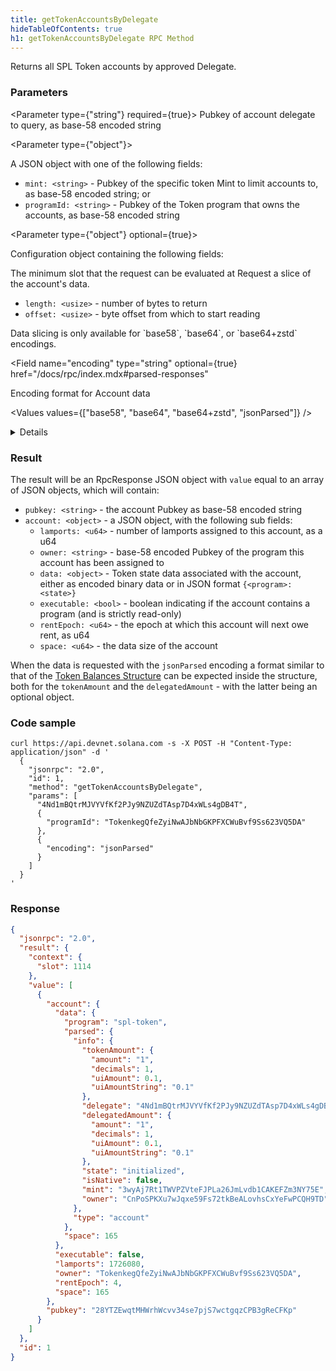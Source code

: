 ```yaml
---
title: getTokenAccountsByDelegate
hideTableOfContents: true
h1: getTokenAccountsByDelegate RPC Method
---
```


Returns all SPL Token accounts by approved Delegate.

<DocSideBySide>

<DocLeftSide>

### Parameters

<Parameter type={"string"} required={true}>
  Pubkey of account delegate to query, as base-58 encoded string
</Parameter>

<Parameter type={"object"}>

A JSON object with one of the following fields:

- `mint: <string>` - Pubkey of the specific token Mint to limit accounts to, as
  base-58 encoded string; or
- `programId: <string>` - Pubkey of the Token program that owns the accounts, as
  base-58 encoded string

</Parameter>

<Parameter type={"object"} optional={true}>

Configuration object containing the following fields:

<Field
  name="commitment"
  type="string"
  optional={true}
  href="/docs/rpc/index.mdx#configuring-state-commitment"
/>

<Field name="minContextSlot" type="number" optional={true}>
  The minimum slot that the request can be evaluated at
</Field>

<Field name="dataSlice" type="object" optional={true}>
  Request a slice of the account&apos;s data.

- `length: <usize>` - number of bytes to return
- `offset: <usize>` - byte offset from which to start reading

<Callout type="info">
  Data slicing is only available for `base58`, `base64`, or `base64+zstd`
  encodings.
</Callout>

</Field>

<Field 
  name="encoding"
  type="string"
  optional={true}
  href="/docs/rpc/index.mdx#parsed-responses"
>

Encoding format for Account data

<Values values={["base58", "base64", "base64+zstd", "jsonParsed"]} />

<details>

- `base58` is slow and limited to less than 129 bytes of Account data.
- `base64` will return base64 encoded data for Account data of any size.
- `base64+zstd` compresses the Account data using
  [Zstandard](https://facebook.github.io/zstd/) and base64-encodes the result.
- `jsonParsed` encoding attempts to use program-specific state parsers to return
  more human-readable and explicit account state data.
- If `jsonParsed` is requested but a parser cannot be found, the field falls
  back to `base64` encoding, detectable when the `data` field is type `string`.

</details>

</Field>

</Parameter>

### Result

The result will be an RpcResponse JSON object with `value` equal to an array of
JSON objects, which will contain:

- `pubkey: <string>` - the account Pubkey as base-58 encoded string
- `account: <object>` - a JSON object, with the following sub fields:
  - `lamports: <u64>` - number of lamports assigned to this account, as a u64
  - `owner: <string>` - base-58 encoded Pubkey of the program this account has
    been assigned to
  - `data: <object>` - Token state data associated with the account, either as
    encoded binary data or in JSON format `{<program>: <state>}`
  - `executable: <bool>` - boolean indicating if the account contains a program
    (and is strictly read-only\)
  - `rentEpoch: <u64>` - the epoch at which this account will next owe rent, as
    u64
  - `space: <u64>` - the data size of the account

When the data is requested with the `jsonParsed` encoding a format similar to
that of the [Token Balances Structure](/docs/rpc/json-structures#token-balances)
can be expected inside the structure, both for the `tokenAmount` and the
`delegatedAmount` - with the latter being an optional object.

</DocLeftSide>

<DocRightSide>

### Code sample

```shell
curl https://api.devnet.solana.com -s -X POST -H "Content-Type: application/json" -d '
  {
    "jsonrpc": "2.0",
    "id": 1,
    "method": "getTokenAccountsByDelegate",
    "params": [
      "4Nd1mBQtrMJVYVfKf2PJy9NZUZdTAsp7D4xWLs4gDB4T",
      {
        "programId": "TokenkegQfeZyiNwAJbNbGKPFXCWuBvf9Ss623VQ5DA"
      },
      {
        "encoding": "jsonParsed"
      }
    ]
  }
'
```

### Response

```json
{
  "jsonrpc": "2.0",
  "result": {
    "context": {
      "slot": 1114
    },
    "value": [
      {
        "account": {
          "data": {
            "program": "spl-token",
            "parsed": {
              "info": {
                "tokenAmount": {
                  "amount": "1",
                  "decimals": 1,
                  "uiAmount": 0.1,
                  "uiAmountString": "0.1"
                },
                "delegate": "4Nd1mBQtrMJVYVfKf2PJy9NZUZdTAsp7D4xWLs4gDB4T",
                "delegatedAmount": {
                  "amount": "1",
                  "decimals": 1,
                  "uiAmount": 0.1,
                  "uiAmountString": "0.1"
                },
                "state": "initialized",
                "isNative": false,
                "mint": "3wyAj7Rt1TWVPZVteFJPLa26JmLvdb1CAKEFZm3NY75E",
                "owner": "CnPoSPKXu7wJqxe59Fs72tkBeALovhsCxYeFwPCQH9TD"
              },
              "type": "account"
            },
            "space": 165
          },
          "executable": false,
          "lamports": 1726080,
          "owner": "TokenkegQfeZyiNwAJbNbGKPFXCWuBvf9Ss623VQ5DA",
          "rentEpoch": 4,
          "space": 165
        },
        "pubkey": "28YTZEwqtMHWrhWcvv34se7pjS7wctgqzCPB3gReCFKp"
      }
    ]
  },
  "id": 1
}
```

</DocRightSide>
</DocSideBySide>
